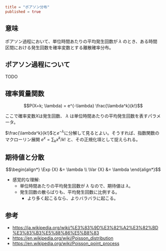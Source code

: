 ```toml
title = "ポアソン分布"
published = true
```



## 意味

ポアソン過程において、単位時間あたりの平均発生回数が $\lambda$ のとき、ある時間区間における発生回数を確率変数とする離散確率分布。

## ポアソン過程について

TODO

## 確率質量関数

```math
P(X=k; \lambda) = e^{-\lambda} \frac{\lambda^k}{k!}
```

ここで確率変数$X$は発生回数、 $\lambda$ は単位時間あたりの平均発生回数を表すパラメータ。

<Note>

$\frac{\lambda^k}{k!}$と$e^{-\lambda}$に分解して見るとよい。そうすれば、指数関数のマクローリン展開 $e^x = \sum_k x^k/k!$ と、その正規化項として捉えられる。

</Note>

## 期待値と分散

```math
\begin{align*}
\Exp {X} &= \lambda \\
\Var {X} &= \lambda
\end{align*}
```

- 感覚的な理解:
  - 単位時間あたりの平均発生回数が $\lambda$ なので、期待値は $\lambda$。
  - 発生回数の散らばりも、平均発生回数に比例する。
    - より多く起こるなら、よりバラバラに起こる。


## 参考

- https://ja.wikipedia.org/wiki/%E3%83%9D%E3%82%A2%E3%82%BD%E3%83%B3%E5%88%86%E5%B8%83
- https://en.wikipedia.org/wiki/Poisson_distribution
- https://en.wikipedia.org/wiki/Poisson_point_process

